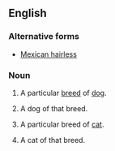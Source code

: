 ==English==

===Alternative forms===
* [[Mexican hairless]]

===Noun===
{{en-noun|head=[[Mexican]] [[hairless|Hairless]]|~|es}}<!-- 'Mexican Hairlesses' has only 50 Google hits -->

# {{context|uncountable|lang=en}} A particular [[breed]] of [[dog]].
# {{context|countable|lang=en}} A dog of that breed.
# {{context|uncountable|lang=en}} A particular breed of [[cat]].
# {{context|countable|lang=en}} A cat of that breed.